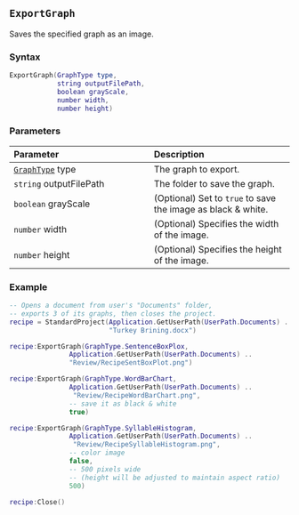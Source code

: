 ::: {.minipage data-latex="{\textwidth}"}
## `ExportGraph` {#standard-exportgraph}

Saves\index{graphs!exporting} the specified graph as an image\index{images!saving graphs as}.

### Syntax {-}

``` .lua
ExportGraph(GraphType type,
            string outputFilePath,
            boolean grayScale,
            number width,
            number height)
```

### Parameters {-}

**Parameter** | **Description**
| :-- | :-- |
| [`GraphType`](#graphtype) type | The graph to export. |
| `string` outputFilePath | The folder to save the graph. |
| `boolean` grayScale | (Optional) Set to `true` to save the image as black &amp; white. |
| `number` width | (Optional) Specifies the width of the image. |
| `number` height | (Optional) Specifies the height of the image. |

### Example\index{examples!exporting graphs} {-}

``` .lua
-- Opens a document from user's "Documents" folder,
-- exports 3 of its graphs, then closes the project.
recipe = StandardProject(Application.GetUserPath(UserPath.Documents) ..
                         "Turkey Brining.docx")

recipe:ExportGraph(GraphType.SentenceBoxPlox,
               Application.GetUserPath(UserPath.Documents) ..
               "Review/RecipeSentBoxPlot.png")

recipe:ExportGraph(GraphType.WordBarChart,
               Application.GetUserPath(UserPath.Documents) ..
                "Review/RecipeWordBarChart.png",
               -- save it as black & white
               true)

recipe:ExportGraph(GraphType.SyllableHistogram,
               Application.GetUserPath(UserPath.Documents) ..
                "Review/RecipeSyllableHistogram.png",
               -- color image
               false,
               -- 500 pixels wide
               -- (height will be adjusted to maintain aspect ratio)
               500)

recipe:Close()
```
:::